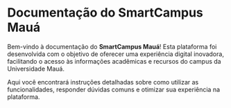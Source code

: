 # Documentação do SmartCampus Mauá

Bem-vindo à documentação do **SmartCampus Mauá**! Esta plataforma foi desenvolvida com o objetivo de oferecer uma experiência digital inovadora, facilitando o acesso às informações acadêmicas e recursos do campus da Universidade Mauá.

Aqui você encontrará instruções detalhadas sobre como utilizar as funcionalidades, responder dúvidas comuns e otimizar sua experiência na plataforma.
